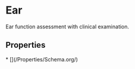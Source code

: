   
# Ear

Ear function assessment with clinical examination.

## Properties

<Grid>
* [](/Properties/Schema.org/)
</Grid>

